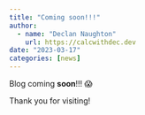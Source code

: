 ```yaml
---
title: "Coming soon!!!"
author:
  - name: "Declan Naughton"
    url: https://calcwithdec.dev
date: "2023-03-17"
categories: [news]
---
```


Blog coming **soon**!!! 😱

Thank you for visiting!
